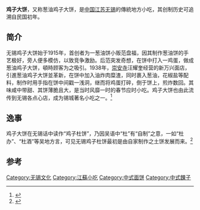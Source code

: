 {{noteTA
|1=zh-cn:小吃; zh-hk:小食;zh-mo:小食; zh-tw:小吃;
}}
{{Infobox Prepared Food
| name             = 鸡子大饼<br>Wuxi Egg Pancake
| image            =
| caption          = 
| alternate_name   = 
| country          = [[中国|中国]]
| region           = [[无锡|无锡]]
| course           = 點心
| served           = 
| main_ingredient  = 麵粉
| variations       = 
| calories         = 约205大卡（每100克）
| other            = 
}} 

'''鸡子大饼'''，又称葱油鸡子大饼，是[[中国|中国]][[江苏|江苏]][[无锡|无锡]]的傳統地方小吃，其创制历史可追溯自民国初年。

== 简介 ==

无锡鸡子大饼始于1915年，首创者为一葱油饼小贩范盘福，因其制作葱油饼的手艺极好，旁人便多模仿，以致竞争激励。后范突发奇想，在饼中打入一鸡蛋，做成葱油鸡子大饼，頓時顾客为之吸引。1938年，[[崇安寺_(无锡)|崇安寺]]汪耀奎经营的新万兴面店，引進葱油鸡子大饼並革新，在饼中加入油炸肉糜渣，同时裹入葱油，花椒盐等配料，制作时用手指在饼中间戳一浅洞，继而将鸡蛋打碎，倒于饼上，煎炸数回。其味咸中带甜、其饼薄脆且大，是当时风靡一时的春节应时小吃。鸡子大饼也由此流传到无锡各点心店，成为锡城著名小吃之一。<ref>{{Cite web |url=http://epaper.jnwb.net/html/jnwb/20140314/jnwb81968.html |title=〈鸡子大饼〉，《江南晚报》（2014年3月14日）。 |accessdate=2015年2月19日 |archive-date=2015年2月19日 |archive-url=https://web.archive.org/web/20150219213936/http://epaper.jnwb.net/html/jnwb/20140314/jnwb81968.html |dead-url=no }}</ref>

== 逸事 ==

鸡子大饼在无锡话中读作“鸡子杜饼”，乃因吴语中“杜”有“自制”之意，一如“杜办”、“杜酒”等吴地方言，可见无锡鸡子杜饼最初是由自家制作之土饼发展而来。<ref>{{Cite web |url=http://xmwb.xinmin.cn/resfile/2012-04-20/B06/T06B0420.pdf |title=吴翼民，〈鸡子大饼〉，《新民晚报》（2012年4月20日）。 |accessdate=2015-02-19 |archive-date=2015-02-19 |archive-url=https://web.archive.org/web/20150219210539/http://xmwb.xinmin.cn/resfile/2012-04-20/B06/T06B0420.pdf |dead-url=no }}</ref>

==参考==
{{wikibooks|食谱/雞子大餅|雞子大餅}}
{{reflist|}}
      
[[Category:无锡文化|Category:无锡文化]]
[[Category:江蘇小吃|Category:江蘇小吃]]
[[Category:中式面饼|Category:中式面饼]]
[[Category:中式餜子|Category:中式餜子]]